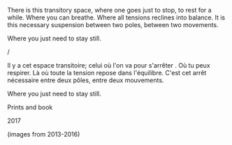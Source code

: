 
There is this transitory space, where one goes just to stop, to rest for a while. Where you can breathe. Where all tensions reclines into balance. It is this necessary suspension between two poles, between two movements.

Where you just need to stay still.

/

Il y a cet espace transitoire; celui où l'on va pour s'arrêter . Où tu peux respirer. Là où toute la tension repose dans l'équilibre. C'est cet arrêt nécessaire entre deux pôles, entre deux mouvements.

Where you just need to stay still.

<Caption>
  Prints and book

  2017

  (images from 2013-2016)
</Caption>
